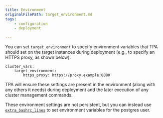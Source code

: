 ```yaml
---
title: Environment
originalFilePath: target_environment.md
tags:
    - configuration
    - deployment

---
```


You can set `target_environment` to specify environment variables that
TPA should set on the target instances during deployment (e.g., to
specify an HTTPS proxy, as shown below).

```
cluster_vars:
    target_environment:
        https_proxy: https://proxy.example:8080
```

TPA will ensure these settings are present in the environment (along
with any others it needs) during deployment and the later execution of
any cluster management commands.

These environment settings are not persistent, but you can instead use
[`extra_bashrc_lines`](postgres_user) to set environment variables
for the postgres user.
